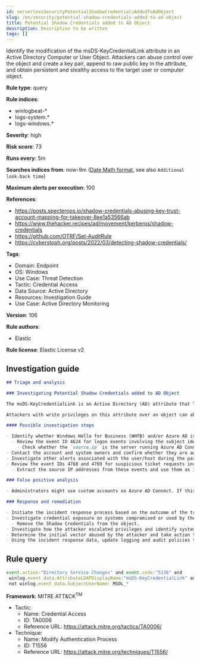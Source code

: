 ```yaml
---
id: serverlessSecurityPotentialShadowCredentialsAddedToAdObject
slug: /en/security/potential-shadow-credentials-added-to-ad-object
title: Potential Shadow Credentials added to AD Object
description: Description to be written
tags: []
---
```


<div id="potential-shadow-credentials-added-to-ad-object"></div>

Identify the modification of the msDS-KeyCredentialLink attribute in an Active Directory Computer or User Object. Attackers can abuse control over the object and create a key pair, append to raw public key in the attribute, and obtain persistent and stealthy access to the target user or computer object.

**Rule type**: query

**Rule indices**: 

* winlogbeat-*
* logs-system.*
* logs-windows.*

**Severity**: high

**Risk score**: 73

**Runs every**: 5m

**Searches indices from**: now-9m ([Date Math format](((ref))/common-options.html#date-math), see also <DocLink id="serverlessSecurityRulesUiCreate" section="set-the-rules-schedule">`Additional look-back time`</DocLink>)

**Maximum alerts per execution**: 100

**References**: 

* https://posts.specterops.io/shadow-credentials-abusing-key-trust-account-mapping-for-takeover-8ee1a53566ab
* https://www.thehacker.recipes/ad/movement/kerberos/shadow-credentials
* https://github.com/OTRF/Set-AuditRule
* https://cyberstoph.org/posts/2022/03/detecting-shadow-credentials/

**Tags**: 

* Domain: Endpoint
* OS: Windows
* Use Case: Threat Detection
* Tactic: Credential Access
* Data Source: Active Directory
* Resources: Investigation Guide
* Use Case: Active Directory Monitoring

**Version**: 106

**Rule authors**: 

* Elastic

**Rule license**: Elastic License v2

## Investigation guide

```markdown
## Triage and analysis

### Investigating Potential Shadow Credentials added to AD Object

The msDS-KeyCredentialLink is an Active Directory (AD) attribute that links cryptographic certificates to a user or computer for domain authentication.

Attackers with write privileges on this attribute over an object can abuse it to gain access to the object or maintain persistence. This means they can authenticate and perform actions on behalf of the exploited identity, and they can use Shadow Credentials to request Ticket Granting Tickets (TGTs) on behalf of the identity.

#### Possible investigation steps

- Identify whether Windows Hello for Business (WHfB) and/or Azure AD is used in the environment.
  - Review the event ID 4624 for logon events involving the subject identity (`winlog.event_data.SubjectUserName`).
    - Check whether the `source.ip` is the server running Azure AD Connect.
- Contact the account and system owners and confirm whether they are aware of this activity.
- Investigate other alerts associated with the user/host during the past 48 hours.
- Review the event IDs 4768 and 4769 for suspicious ticket requests involving the modified identity (`winlog.event_data.ObjectDN`).
  - Extract the source IP addresses from these events and use them as indicators of compromise (IoCs) to investigate whether the host is compromised and to scope the attacker's access to the environment.

### False positive analysis

- Administrators might use custom accounts on Azure AD Connect. If this is the case, make sure the account is properly secured. You can also create an exception for the account if expected activity makes too much noise in your environment.

### Response and remediation

- Initiate the incident response process based on the outcome of the triage.
- Investigate credential exposure on systems compromised or used by the attacker to ensure all compromised accounts are identified. Reset passwords for these accounts and other potentially compromised credentials, such as email, business systems, and web services.
  - Remove the Shadow Credentials from the object.
- Investigate how the attacker escalated privileges and identify systems they used to conduct lateral movement. Use this information to determine ways the attacker could regain access to the environment.
- Determine the initial vector abused by the attacker and take action to prevent reinfection through the same vector.
- Using the incident response data, update logging and audit policies to improve the mean time to detect (MTTD) and the mean time to respond (MTTR).
```

## Rule query

```js
event.action:"Directory Service Changes" and event.code:"5136" and
 winlog.event_data.AttributeLDAPDisplayName:"msDS-KeyCredentialLink" and winlog.event_data.AttributeValue :B\:828* and
 not winlog.event_data.SubjectUserName: MSOL_*

```

**Framework**: MITRE ATT&CK<sup>TM</sup>

* Tactic:
    * Name: Credential Access
    * ID: TA0006
    * Reference URL: https://attack.mitre.org/tactics/TA0006/
* Technique:
    * Name: Modify Authentication Process
    * ID: T1556
    * Reference URL: https://attack.mitre.org/techniques/T1556/

